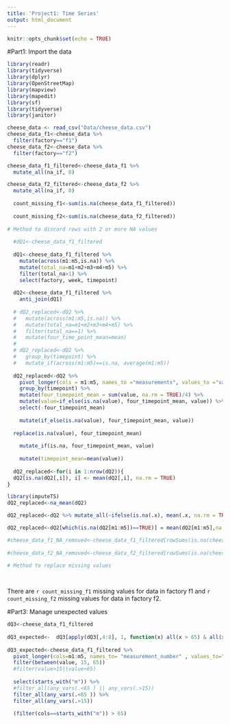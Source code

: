 ```yaml
---
title: 'Project1: Time Series'
output: html_document
---
```


```r
knitr::opts_chunk$set(echo = TRUE)
```

#Part1: Import the data

```r

library(readr)
library(tidyverse)
library(dplyr)
library(OpenStreetMap)
library(mapview)
library(mapedit)
library(sf)
library(tidyverse)
library(janitor)

cheese_data <- read_csv("Data/cheese_data.csv")
cheese_data_f1<-cheese_data %>% 
  filter(factory=="f1")
cheese_data_f2<-cheese_data %>% 
  filter(factory=="f2")

cheese_data_f1_filtered<-cheese_data_f1 %>% 
  mutate_all(na_if, 0)

cheese_data_f2_filtered<-cheese_data_f2 %>% 
  mutate_all(na_if, 0)
  
  count_missing_f1<-sum(is.na(cheese_data_f1_filtered))
  
  count_missing_f2<-sum(is.na(cheese_data_f2_filtered))
  
# Method to discard rows with 2 or more NA values
  
  #dQ1<-cheese_data_f1_filtered
  
  dQ1<-cheese_data_f1_filtered %>% 
    mutate(across(m1:m5,is.na)) %>% 
    mutate(total_na=m1+m2+m3+m4+m5) %>% 
    filter(total_na>1) %>% 
    select(factory, week, timepoint)
  
  dQ2<-cheese_data_f1_filtered %>% 
    anti_join(dQ1)
  
  # dQ2_replaced<-dQ2 %>% 
  #   mutate(across(m1:m5,is.na)) %>% 
  #   mutate(total_na=m1+m2+m3+m4+m5) %>% 
  #   filter(total_na==1) %>% 
  #   mutate(four_time_point_mean=mean)
  # 
  # dQ2_replaced<-dQ2 %>% 
  #   group_by(timepoint) %>% 
  #   mutate_if(across(m1:m5)==is.na, average(m1:m5))
  
  dQ2_replaced<-dQ2 %>% 
    pivot_longer(cols = m1:m5, names_to ="measurements", values_to ="value") %>% 
    group_by(timepoint) %>% 
    mutate(four_timepoint_mean = sum(value, na.rm = TRUE)/4) %>%
    mutate(value=if_else(is.na(value), four_timepoint_mean, value)) %>% 
    select(-four_timepoint_mean)
    
    mutate(if_else(is.na(value), four_timepoint_mean, value))
  
  replace(is.na(value), four_timepoint_mean)
  
    mutate_if(is.na, four_timepoint_mean, value)
    
    mutate(timepoint_mean=mean(value))
  
  dQ2_replaced<-for(i in 1:nrow(dQ2)){
  dQ2[is.na(dQ2[,i]), i] <- mean(dQ2[,i], na.rm = TRUE)
}

library(imputeTS)
dQ2_replaced<-na_mean(dQ2)

dQ2_replaced<-dQ2 %>% mutate_all(~ifelse(is.na(.x), mean(.x, na.rm = TRUE), .x))   

dQ2_replaced<-dQ2[which(is.na(dQ2[m1:m5])==TRUE)] = mean(dQ2[m1:m5],na.rm = T)

#cheese_data_f1_NA_removed<-cheese_data_f1_filtered[rowSums(is.na(cheese_data_f1_filtered)) < 2, ]
  
#cheese_data_f2_NA_removed<-cheese_data_f2_filtered[rowSums(is.na(cheese_data_f2_filtered)) < 3, ]

# Method to replace missing values
  
  
```

There are `r count_missing_f1` missing values for data in factory f1 and `r count_missing_f2` missing values for data in factory f2.

#Part3: Manage unexpected values

```r
  
dQ3<-cheese_data_f1_filtered
  
dQ3_expected<-  dQ3[apply(dQ3[,4:8], 1, function(x) all(x > 65) & all(x < 15)),]
  
dQ3_expected<-cheese_data_f1_filtered %>% 
  pivot_longer(cols=m1:m5, names_to= "measurement_number" , values_to="value" ) %>% 
  filter(between(value, 15, 65))
  #filter(value>15||value<65)
  
  select(starts_with("m")) %>% 
  #filter_all(any_vars(.<65 ) || any_vars(.>15))
  filter_all(any_vars(.<65 )) %>% 
  filter_all(any_vars(.>15))

  (filter(cols==starts_with("m")) > 65)
  
```
  
  
